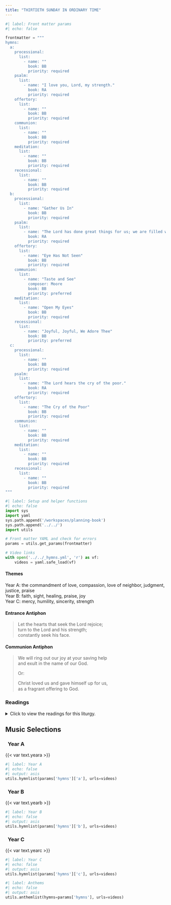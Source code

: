 ```yaml
---
title: "THIRTIETH SUNDAY IN ORDINARY TIME"
---
```


```python
#| label: Front matter params
#| echo: false

frontmatter = """
hymns:
  a:
    processional:
      list:
        - name: ""
          book: BB
          priority: required
    psalm:
      list:
        - name: "I love you, Lord, my strength."
          book: RA
          priority: required
    offertory:
      list:
        - name: ""
          book: BB
          priority: required
    communion:
      list:
        - name: ""
          book: BB
          priority: required
    meditation:
      list:
        - name: ""
          book: BB
          priority: required
    recessional:
      list:
        - name: ""
          book: BB
          priority: required
  b:
    processional:
      list:
        - name: "Gather Us In"
          book: BB
          priority: required
    psalm:
      list:
        - name: "The Lord has done great things for us; we are filled with joy."
          book: RA
          priority: required
    offertory:
      list:
        - name: "Eye Has Not Seen"
          book: BB
          priority: required
    communion:
      list:
        - name: "Taste and See"
          composer: Moore
          book: BB
          priority: preferred
    meditation:
      list:
        - name: "Open My Eyes"
          book: BB
          priority: required
    recessional:
      list:
        - name: "Joyful, Joyful, We Adore Thee"
          book: BB
          priority: preferred
  c:
    processional:
      list:
        - name: ""
          book: BB
          priority: required
    psalm:
      list:
        - name: "The Lord hears the cry of the poor."
          book: RA
          priority: required
    offertory:
      list:
        - name: "The Cry of the Poor"
          book: BB
          priority: required
    communion:
      list:
        - name: ""
          book: BB
          priority: required
    meditation:
      list:
        - name: ""
          book: BB
          priority: required
    recessional:
      list:
        - name: ""
          book: BB
          priority: required
"""
```

```python
#| label: Setup and helper functions
#| echo: false
import sys
import yaml
sys.path.append('/workspaces/planning-book')
sys.path.append('../../')
import utils

# Front matter YAML and check for errors
params = utils.get_params(frontmatter)

# Video links
with open('../../_hymns.yml', 'r') as vf:
    videos = yaml.safe_load(vf)
```

:::  {.red}
#### **Themes**
:::

[Year A:]{.red} the commandment of love, compassion, love of
neighbor, judgment, justice, praise  
[Year B:]{.red} faith, sight, healing, praise, joy  
[Year C:]{.red} mercy, humility, sincerity, strength  

:::  {.red}
#### **Entrance Antiphon**
:::

> Let the hearts that seek the Lord rejoice;  
> turn to the Lord and his strength;  
> constantly seek his face.  

:::  {.red}
#### **Communion Antiphon**
:::

> We will ring out our joy at your saving help  
> and exult in the name of our God.  
>
> [Or:]{.red}  
>
> Christ loved us and gave himself up for us,  
> as a fragrant oﬀering to God.

:::: {.content-visible when-format="html"}
::: {.red}
### Readings
:::

<details>
  <summary>Click to view the readings for this liturgy.</summary>

::: {.titlered}
### &nbsp; Year A
:::

::: {.red}
#### First Reading [Exodus 22:20-26]{style="float:right" .small}
:::

Thus says the LORD:  
"You shall not molest or oppress an alien,  
for you were once aliens yourselves in the land of Egypt.  
You shall not wrong any widow or orphan.  
If ever you wrong them and they cry out to me,  
I will surely hear their cry.  
My wrath will flare up, and I will kill you with the sword;  
then your own wives will be widows, and your children orphans.  

"If you lend money to one of your poor neighbors among my people,  
you shall not act like an extortioner toward him  
by demanding interest from him.  
If you take your neighbor's cloak as a pledge,  
you shall return it to him before sunset;  
for this cloak of his is the only covering he has for his body.  
What else has he to sleep in?  
If he cries out to me, I will hear him; for I am compassionate."  

***

::: {.red}
#### Responsorial Psalm [Psalm 18:2-3, 3-4, 47, 51]{style="float:right" .small}
:::

**[℟.]{.red}** **I love you, Lord, my strength.**  

I love you, O LORD, my strength,  
O LORD, my rock, my fortress, my deliverer. **[℟.]{.red}**  

My God, my rock of refuge,  
my shield, the horn of my salvation, my stronghold!  
Praised be the LORD, I exclaim,  
and I am safe from my enemies. **[℟.]{.red}**  

The LORD lives and blessed be my rock!  
Extolled be God my savior.  
You who gave great victories to your king  
and showed kindness to your anointed. **[℟.]{.red}**  

***

::: {.red}
#### Second Reading [1 Thessalonians 1:5c-10]{style="float:right" .small}
:::

Brothers and sisters:  
You know what sort of people we were among you for your sake.  
And you became imitators of us and of the Lord,  
receiving the word in great affliction, with joy from the Holy Spirit,  
so that you became a model for all the believers  
in Macedonia and in Achaia.  
For from you the word of the Lord has sounded forth  
not only in Macedonia and in Achaia,  
but in every place your faith in God has gone forth,  
so that we have no need to say anything.  
For they themselves openly declare about us  
what sort of reception we had among you,  
and how you turned to God from idols  
to serve the living and true God  
and to await his Son from heaven,  
whom he raised from the dead,  
Jesus, who delivers us from the coming wrath.  

***

::: {.red}
#### Gospel Acclamation [John 14:23]{style="float:right" .small}
:::

**[℟.]{.red}** **Alleluia, alleluia.**  
Whoever loves me will keep my word, says the Lord,  
and my Father will love him and we will come to him. **[℟.]{.red}**  

***

::: {.red}
#### Gospel [Matthew 22:34-40]{style="float:right" .small}
:::

When the Pharisees heard that Jesus had silenced the Sadducees,  
they gathered together, and one of them,  
a scholar of the law tested him by asking,  
"Teacher, which commandment in the law is the greatest?"  
He said to him,  
"You shall love the Lord, your God,  
with all your heart,  
with all your soul,  
and with all your mind.  
This is the greatest and the first commandment.  
The second is like it:  
You shall love your neighbor as yourself.  
The whole law and the prophets depend on these two commandments."  

::: {.centered}
{{< var symbols.cross >}} &nbsp; {{< var symbols.cross >}} &nbsp; {{< var symbols.cross >}}
:::

::: {.titlered}
### &nbsp; Year B
:::

::: {.red}
#### First Reading [Jeremiah 31:7-9]{style="float:right" .small}
:::

Thus says the LORD:  
Shout with joy for Jacob,  
&emsp; exult at the head of the nations;  
&emsp; proclaim your praise and say:  
The LORD has delivered his people,  
&emsp; the remnant of Israel.  
Behold, I will bring them back  
&emsp; from the land of the north;  
I will gather them from the ends of the world,  
&emsp; with the blind and the lame in their midst,  
the mothers and those with child;  
&emsp; they shall return as an immense throng.  
They departed in tears,  
&emsp; but I will console them and guide them;  
I will lead them to brooks of water,  
&emsp; on a level road, so that none shall stumble.  
For I am a father to Israel,  
&emsp; Ephraim is my first-born.  

***

::: {.red}
#### Responsorial Psalm [Psalm 126:1-2, 2-3, 4-5, 6]{style="float:right" .small}
:::

**[℟.]{.red}** **The Lord has done great things for us; we are filled with joy.**  

When the LORD brought back the captives of Zion,  
&emsp; we were like men dreaming.  
Then our mouth was filled with laughter,  
&emsp; and our tongue with rejoicing. **[℟.]{.red}**  

Then they said among the nations,  
&emsp; "The LORD has done great things for them."  
The LORD has done great things for us;  
&emsp; we are glad indeed. **[℟.]{.red}**  

Restore our fortunes, O LORD,  
&emsp; like the torrents in the southern desert.  
Those that sow in tears  
&emsp; shall reap rejoicing. **[℟.]{.red}**  

Although they go forth weeping,  
&emsp; carrying the seed to be sown,  
They shall come back rejoicing,  
&emsp; carrying their sheaves. **[℟.]{.red}**  

***

::: {.red}
#### Second Reading [Hebrews 5:1-6]{style="float:right" .small}
:::

Brothers and sisters:  
Every high priest is taken from among men  
and made their representative before God,  
to offer gifts and sacrifices for sins.  
He is able to deal patiently with the ignorant and erring,  
for he himself is beset by weakness  
and so, for this reason, must make sin offerings for himself  
as well as for the people.  
No one takes this honor upon himself  
but only when called by God,  
just as Aaron was.  
In the same way,  
it was not Christ who glorified himself in becoming high priest,  
but rather the one who said to him:  
&emsp; *You are my son:*  
&emsp; *this day I have begotten you;*  
just as he says in another place:  
&emsp; *You are a priest forever*  
&emsp; *according to the order of Melchizedek.*  

***

::: {.red}
#### Gospel Acclamation [Cf. 2 Timothy 1:10]{style="float:right" .small}
:::

**[℟.]{.red}** **Alleluia, alleluia.**  
Our Savior Jesus Christ destroyed death  
and brought life to light through the Gospel. **[℟.]{.red}**  

***

::: {.red}
#### Gospel [Mark 10:46-52]{style="float:right" .small}
:::

As Jesus was leaving Jericho with his disciples and a sizable crowd,  
Bartimaeus, a blind man, the son of Timaeus,  
sat by the roadside begging.  
On hearing that it was Jesus of Nazareth,  
he began to cry out and say,  
"Jesus, son of David, have pity on me."  
And many rebuked him, telling him to be silent.  
But he kept calling out all the more,  
"Son of David, have pity on me."  
Jesus stopped and said, "Call him."  
So they called the blind man, saying to him,  
"Take courage; get up, Jesus is calling you."  
He threw aside his cloak, sprang up, and came to Jesus.  
Jesus said to him in reply, "What do you want me to do for you?"  
The blind man replied to him, "Master, I want to see."  
Jesus told him, "Go your way; your faith has saved you."  
Immediately he received his sight  
and followed him on the way.  

::: {.centered}
{{< var symbols.cross >}} &nbsp; {{< var symbols.cross >}} &nbsp; {{< var symbols.cross >}}
:::

::: {.titlered}
### &nbsp; Year C
:::

::: {.red}
#### First Reading [Sirach 35:12-14, 16-18]{style="float:right" .small}
:::

The LORD is a God of justice,  
who knows no favorites.  
Though not unduly partial toward the weak,  
yet he hears the cry of the oppressed.  
The Lord is not deaf to the wail of the orphan,  
nor to the widow when she pours out her complaint.  
The one who serves God willingly is heard;  
his petition reaches the heavens.  
The prayer of the lowly pierces the clouds;  
it does not rest till it reaches its goal,  
nor will it withdraw till the Most High responds,  
judges justly and affirms the right,  
and the Lord will not delay.  

***

::: {.red}
#### Responsorial Psalm [Psalm 34:2-3, 17-18, 19, 23]{style="float:right" .small}
:::

**[℟.]{.red}** **The Lord hears the cry of the poor.**  

I will bless the LORD at all times;  
his praise shall be ever in my mouth.  
Let my soul glory in the LORD;  
the lowly will hear me and be glad. **[℟.]{.red}**  

The LORD confronts the evildoers,  
to destroy remembrance of them from the earth.  
When the just cry out, the LORD hears them,  
and from all their distress he rescues them. **[℟.]{.red}**  

The LORD is close to the brokenhearted;  
and those who are crushed in spirit he saves.  
The LORD redeems the lives of his servants;  
no one incurs guilt who takes refuge in him. **[℟.]{.red}**  

***

::: {.red}
#### Second Reading [2 Timothy 4:6-8, 16-18]{style="float:right" .small}
:::

Beloved:  
I am already being poured out like a libation,  
and the time of my departure is at hand.  
I have competed well; I have finished the race;  
I have kept the faith.  
From now on the crown of righteousness awaits me,  
which the Lord, the just judge,  
will award to me on that day, and not only to me,  
but to all who have longed for his appearance.  
At my first defense no one appeared on my behalf,  
but everyone deserted me.  
May it not be held against them!  
But the Lord stood by me and gave me strength,  
so that through me the proclamation might be completed  
and all the Gentiles might hear it.  
And I was rescued from the lion's mouth.  
The Lord will rescue me from every evil threat  
and will bring me safe to his heavenly kingdom.  
To him be glory forever and ever. Amen.  

***

::: {.red}
#### Gospel Acclamation [2 Corinthians 5:19]{style="float:right" .small}
:::

**[℟.]{.red}** **Alleluia, alleluia.**  
God was reconciling the world to himself in Christ,  
and entrusting to us the message of salvation. **[℟.]{.red}**  

***

::: {.red}
#### Gospel [Luke 18:9-14]{style="float:right" .small}
:::

Jesus addressed this parable  
to those who were convinced of their own righteousness  
and despised everyone else.  
"Two people went up to the temple area to pray;  
one was a Pharisee and the other was a tax collector.  
The Pharisee took up his position and spoke this prayer to himself,  
'O God, I thank you that I am not like the rest of humanity --  
greedy, dishonest, adulterous -- or even like this tax collector.  
I fast twice a week, and I pay tithes on my whole income.'  
But the tax collector stood off at a distance  
and would not even raise his eyes to heaven  
but beat his breast and prayed,  
'O God, be merciful to me a sinner.'  
I tell you, the latter went home justified, not the former;  
for whoever exalts himself will be humbled,  
and the one who humbles himself will be exalted."  

::: {.centered}
{{< var symbols.cross >}} &nbsp; {{< var symbols.cross >}} &nbsp; {{< var symbols.cross >}}
:::

</details>
::::

::: {.red}
## Music Selections
:::

::: {.titlered}
### &nbsp; Year A
:::
{{< var text.yeara >}}

```python
#| label: Year A
#| echo: false
#| output: asis
utils.hymnlist(params['hymns']['a'], urls=videos)
```

::: {.titlered}
### &nbsp; Year B
:::
{{< var text.yearb >}}

```python
#| label: Year B
#| echo: false
#| output: asis
utils.hymnlist(params['hymns']['b'], urls=videos)
```

::: {.titlered}
### &nbsp; Year C
:::
{{< var text.yearc >}}

```python
#| label: Year C
#| echo: false
#| output: asis
utils.hymnlist(params['hymns']['c'], urls=videos)
```


```python
#| label: Anthems
#| echo: false
#| output: asis
utils.anthemlist(hymns=params['hymns'], urls=videos)
```
